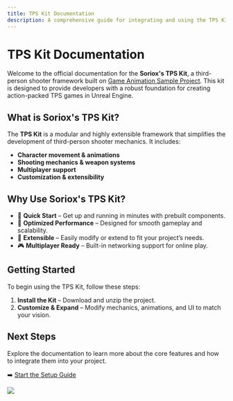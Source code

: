 ```yaml
---
title: TPS Kit Documentation
description: A comprehensive guide for integrating and using the TPS Kit based on GASP.
---
```


# TPS Kit Documentation

Welcome to the official documentation for the **Soriox's TPS Kit**, a third-person shooter framework built on [Game Animation Sample Project](https://www.fab.com/listings/880e319a-a59e-4ed2-b268-b32dac7fa016). This kit is designed to provide developers with a robust foundation for creating action-packed TPS games in Unreal Engine.

## What is Soriox's TPS Kit?

The **TPS Kit** is a modular and highly extensible framework that simplifies the development of third-person shooter mechanics. It includes:

- **Character movement & animations**
- **Shooting mechanics & weapon systems**
- **Multiplayer support**
- **Customization & extensibility**

## Why Use Soriox's TPS Kit?

- 🚀 **Quick Start** – Get up and running in minutes with prebuilt components.
- 🎯 **Optimized Performance** – Designed for smooth gameplay and scalability.
- 🔧 **Extensible** – Easily modify or extend to fit your project’s needs.
- 🎮 **Multiplayer Ready** – Built-in networking support for online play.

## Getting Started

To begin using the TPS Kit, follow these steps:

1. **Install the Kit** – Download and unzip the project.
2. **Customize & Expand** – Modify mechanics, animations, and UI to match your vision.

## Next Steps

Explore the documentation to learn more about the core features and how to integrate them into your project.

➡️ [Start the Setup Guide](./setup)

<Image src="/assets/images/h3084brg8340834b9th3b9tb3934bt389.png" />


